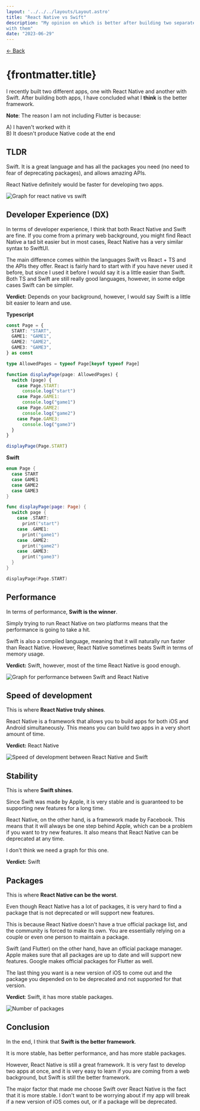```yaml
---
layout: '../../../layouts/Layout.astro'
title: "React Native vs Swift"
description: "My opinion on which is better after building two separate apps 
with them"
date: "2023-06-29"
---
```




[← Back](/blog)
# {frontmatter.title}

I recently built two different apps, one with React Native and another with 
Swift. After building both apps, I have concluded what I **think** is the better framework.

**Note**: The reason I am not including Flutter is because:

A) I haven't worked with it\
B) It doesn't produce Native code at the end

## TLDR
Swift. It is a great language and has all the packages you need (no need to fear
of deprecating packages), and allows amazing APIs. 

React Native definitely would be faster for developing two apps.

<img src="/images/react-native-vs-swift/tldr.png" 
alt="Graph for react native vs swift" height={400} />


## Developer Experience (DX)

In terms of developer experience, I think that both React Native and Swift are
fine. If you come from a primary web background, you might find React Native a 
tad bit easier but in most cases, React Native has a very similar syntax to 
SwiftUI.

The main difference comes within the languages Swift vs React + TS and the APIs 
they offer. React is fairly hard to start with if you have never used it 
before, but since I used it before I would say it is a little easier than
Swift. Both TS and Swift are still really good languages, however, in some
edge cases Swift can be simpler.

**Verdict:** Depends on your background, however, I would say Swift is a little
bit easier to learn and use.

**Typescript**
```ts
const Page = {
  START: "START",
  GAME1: "GAME1",
  GAME2: "GAME2",
  GAME3: "GAME3",
} as const

type AllowedPages = typeof Page[keyof typeof Page]

function displayPage(page: AllowedPages) {
  switch (page) {
    case Page.START:
      console.log("start")
    case Page.GAME1:
      console.log("game1")
    case Page.GAME2:
      console.log("game2")
    case Page.GAME3:
      console.log("game3")
  }
}

displayPage(Page.START)
```

**Swift**
```swift
enum Page {
  case START
  case GAME1
  case GAME2
  case GAME3
}

func displayPage(page: Page) {
  switch page {
    case .START:
      print("start")
    case .GAME1:
      print("game1")
    case .GAME2:
      print("game2")
    case .GAME3:
      print("game3")
  }
}

displayPage(Page.START)
```

## Performance

In terms of performance, **Swift is the winner**.

Simply trying to run React Native
on two platforms means that the performance is going to take a hit.

Swift is also a compiled language, meaning that it will naturally run faster than React Native. However, React Native sometimes beats Swift in terms of 
memory usage.

**Verdict:** Swift, however, most of the time React Native is good enough.

<img src="/images/react-native-vs-swift/performance.png" 
alt="Graph for performance between Swift and React Native" height={400} />

## Speed of development

This is where **React Native truly shines**.

React Native is a framework that allows you to build apps for both iOS and
Android simultaneously. This means you can build two apps in a very short
amount of time.

**Verdict:** React Native

<img src="/images/react-native-vs-swift/speed_of_dev.png" 
alt="Speed of development between React Native and Swift" height={500} />

## Stability

This is where **Swift shines**.

Since Swift was made by Apple, it is very stable and is guaranteed to be
supporting new features for a long time.

React Native, on the other hand, is a framework made by Facebook. This means
that it will always be one step behind Apple, which can be a problem if you
want to try new features. It also means that React Native can be deprecated
at any time.

I don't think we need a graph for this one.

**Verdict:** Swift

## Packages

This is where **React Native can be the worst**.

Even though React Native has a lot of packages, it is very hard to find a
package that is not deprecated or will support new features. 

This is because React Native doesn't have a true official package list, and the community is forced to make its own. You are essentially relying on a couple
or even one person to maintain a package.

Swift (and Flutter) on the other hand, have an official package manager. Apple
makes sure that all packages are up to date and will support new features.
Google makes official packages for Flutter as well.

The last thing you want is a new version of iOS to come out and the package
you depended on to be deprecated and not supported for that version.

**Verdict**: Swift, it has more stable packages.

<img src="/images/react-native-vs-swift/packages.png" 
alt="Number of packages" height={300} />

## Conclusion

In the end, I think that **Swift is the better framework**. 

It is more stable, has better performance, and has more stable packages.

However, React Native is still a great framework. It is very fast to develop
two apps at once, and it is very easy to learn if you are coming from a web
background, but Swift is still the better framework.

The major factor that made me choose Swift over React Native is the fact that
it is more stable. I don't want to be worrying about if my app will break if a
new version of iOS comes out, or if a package will be deprecated.